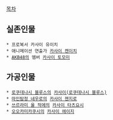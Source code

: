 [[목차]]

== 실존인물 ==
 * 프로복서 카사이 유이치
 * 애니메이션 연출가 [[카사이 켄이치]]
 * [[AKB48]]의 멤버 [[카사이 토모미]] 

== 가공인물 ==
 * [[로쿠데나시 블루스]]의 [[카사이(로쿠데나시 블루스)]]
 * [[마인탐정 네우로]]의 [[카사이 젠지로]]
 * [[쓰르라미 울 적에]]의 [[카사이 타츠요시]]
 * [[오오카미카쿠시]]의 [[카사이 에이지]]
